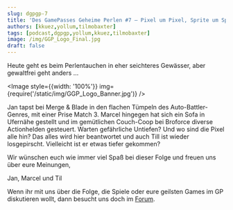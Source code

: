 ```yaml
---
slug: dgpgp-7
title: 'Des GamePasses Geheime Perlen #7 – Pixel um Pixel, Sprite um Sprite / Flache Spiele mit wenig Pixeln'
authors: [kkuez,yollum,tilmobaxter]
tags: [podcast,dgpgp,yollum,kkuez,tilmobaxter]
image: /img/GGP_Logo_Final.jpg
draft: false
---
```



Heute geht es beim Perlentauchen in eher seichteres Gewässer, aber gewaltfrei geht anders …

<Image style={{width: '100%'}} img={require('/static/img/GGP_Logo_Banner.jpg')} />

<!--truncate-->

Jan tapst bei Merge & Blade in den flachen Tümpeln des Auto-Battler-Genres, mit einer Prise Match 3. Marcel hingegen hat sich ein Sofa in Ufernähe gestellt und im gemütlichen Couch-Coop bei Broforce diverse Actionhelden gesteuert. Warten gefährliche Untiefen? Und wo sind die Pixel alle hin? Das alles wird hier beantwortet und auch Till ist wieder losgepirscht. Vielleicht ist er etwas tiefer gekommen?

Wir wünschen euch wie immer viel Spaß bei dieser Folge und freuen uns über eure Meinungen,

Jan, Marcel und Til

Wenn ihr mit uns über die Folge, die Spiele oder eure geilsten Games im GP diskutieren wollt, dann besucht uns doch im [Forum](https://community.wasted.de/t/des-gamepasses-geheime-perlen-7-flache-spiele-mit-wenig-pixeln/2638).
<ReactPlayer
    width="100%"
    height="50px"
    controls
    url='https://m10z.picnotes.de/DesGamePassesGeheimePerlen/DesGamePassesGeheimePerlen_7.mp3'
/>

